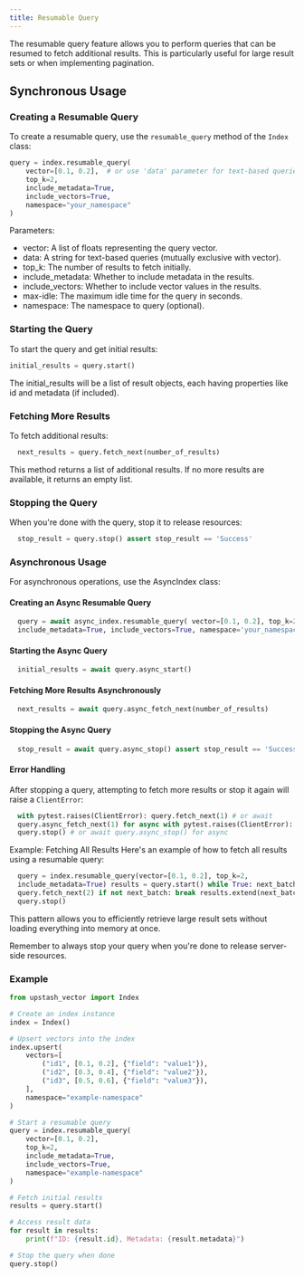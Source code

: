 ```yaml
---
title: Resumable Query
---
```


The resumable query feature allows you to perform queries that can be resumed to fetch additional results. This is particularly useful for large result sets or when implementing pagination.

## Synchronous Usage

### Creating a Resumable Query

To create a resumable query, use the `resumable_query` method of the `Index` class:

```python
query = index.resumable_query(
    vector=[0.1, 0.2],  # or use 'data' parameter for text-based queries
    top_k=2,
    include_metadata=True,
    include_vectors=True,
    namespace="your_namespace"
)
```

Parameters:

- vector: A list of floats representing the query vector.
- data: A string for text-based queries (mutually exclusive with vector).
- top_k: The number of results to fetch initially.
- include_metadata: Whether to include metadata in the results.
- include_vectors: Whether to include vector values in the results.
- max-idle: The maximum idle time for the query in seconds.
- namespace: The namespace to query (optional).

### Starting the Query

To start the query and get initial results:

```python
initial_results = query.start()
```

The initial_results will be a list of result objects, each having properties like
id and metadata (if included).

### Fetching More Results

To fetch additional results:

```python
  next_results = query.fetch_next(number_of_results)
```

This method returns a list of additional results. If no more results are available,
it returns an empty list.

### Stopping the Query

When you're done with the query, stop it to release resources:

```python
  stop_result = query.stop() assert stop_result == 'Success'
```

### Asynchronous Usage

For asynchronous operations, use the AsyncIndex class:

#### Creating an Async Resumable Query

```python
  query = await async_index.resumable_query( vector=[0.1, 0.2], top_k=2,
  include_metadata=True, include_vectors=True, namespace='your_namespace' )
```

#### Starting the Async Query

```python
  initial_results = await query.async_start()
```

#### Fetching More Results Asynchronously

```python
  next_results = await query.async_fetch_next(number_of_results)
```

#### Stopping the Async Query

```python
  stop_result = await query.async_stop() assert stop_result == 'Success'
```

#### Error Handling

After stopping a query, attempting to fetch more results or stop it again will raise a `ClientError`:

```python
  with pytest.raises(ClientError): query.fetch_next(1) # or await
  query.async_fetch_next(1) for async with pytest.raises(ClientError):
  query.stop() # or await query.async_stop() for async
```

Example: Fetching All Results Here's an example of how to fetch all results using
a resumable query:

```python
  query = index.resumable_query(vector=[0.1, 0.2], top_k=2,
  include_metadata=True) results = query.start() while True: next_batch =
  query.fetch_next(2) if not next_batch: break results.extend(next_batch)
  query.stop()
```

This pattern allows you to efficiently retrieve large result sets without loading
everything into memory at once.

<Note>
  Remember to always stop your query when you're done to release server-side
  resources.
</Note>

### Example

```python
from upstash_vector import Index

# Create an index instance
index = Index()

# Upsert vectors into the index
index.upsert(
    vectors=[
        ("id1", [0.1, 0.2], {"field": "value1"}),
        ("id2", [0.3, 0.4], {"field": "value2"}),
        ("id3", [0.5, 0.6], {"field": "value3"}),
    ],
    namespace="example-namespace"
)

# Start a resumable query
query = index.resumable_query(
    vector=[0.1, 0.2],
    top_k=2,
    include_metadata=True,
    include_vectors=True,
    namespace="example-namespace"
)

# Fetch initial results
results = query.start()

# Access result data
for result in results:
    print(f"ID: {result.id}, Metadata: {result.metadata}")

# Stop the query when done
query.stop()
```
